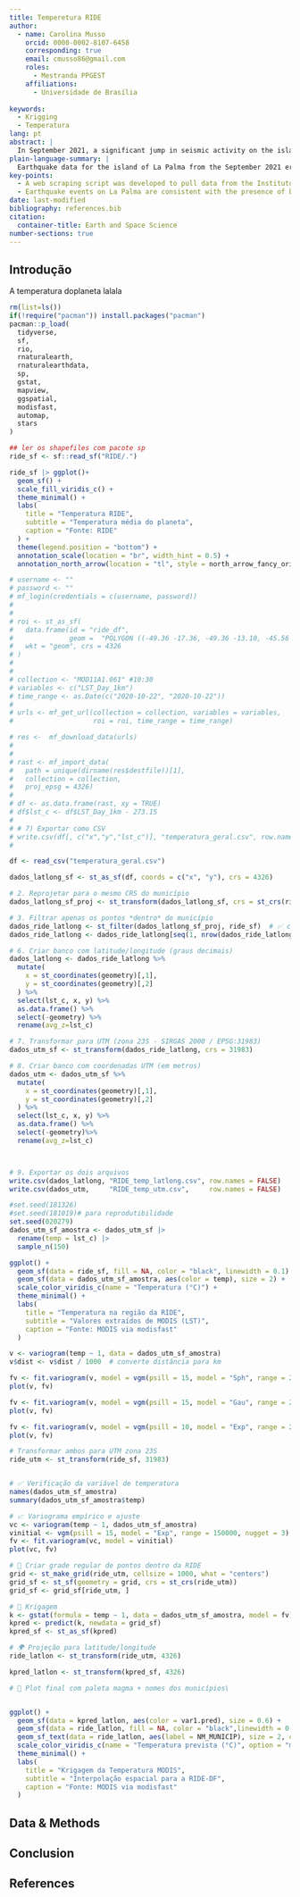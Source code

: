 ```yaml
---
title: Temperetura RIDE
author:
  - name: Carolina Musso
    orcid: 0000-0002-8107-6458
    corresponding: true
    email: cmusso86@gmail.com
    roles:
      - Mestranda PPGEST
    affiliations:
      - Universidade de Brasília
  
keywords:
  - Krigging
  - Temperatura
lang: pt
abstract: |
  In September 2021, a significant jump in seismic activity on the island of La Palma (Canary Islands, Spain) signaled the start of a volcanic crisis that still continues at the time of writing. Earthquake data is continually collected and published by the Instituto Geográphico Nacional (IGN). ...
plain-language-summary: |
  Earthquake data for the island of La Palma from the September 2021 eruption is found ...
key-points:
  - A web scraping script was developed to pull data from the Instituto Geogràphico Nacional into a machine-readable form for analysis
  - Earthquake events on La Palma are consistent with the presence of both mantle and crustal reservoirs.
date: last-modified
bibliography: references.bib
citation:
  container-title: Earth and Space Science
number-sections: true
---
```


## Introdução

A temperatura doplaneta lalala

```r
rm(list=ls())
if(!require("pacman")) install.packages("pacman")
pacman::p_load(
  tidyverse, 
  sf, 
  rio,
  rnaturalearth, 
  rnaturalearthdata, 
  sp, 
  gstat, 
  mapview,
  ggspatial,
  modisfast,
  automap,
  stars
)
```

```r
## ler os shapefiles com pacote sp
ride_sf <- sf::read_sf("RIDE/.")

ride_sf |> ggplot()+
  geom_sf() +
  scale_fill_viridis_c() +
  theme_minimal() +
  labs(
    title = "Temperatura RIDE",
    subtitle = "Temperatura média do planeta",
    caption = "Fonte: RIDE"
  ) +
  theme(legend.position = "bottom") +
  annotation_scale(location = "br", width_hint = 0.5) +
  annotation_north_arrow(location = "tl", style = north_arrow_fancy_orienteering)
```



```r

# username <- ""
# password <- ""
# mf_login(credentials = c(username, password))
# 
# 
# roi <- st_as_sf(
#   data.frame(id = "ride_df",
#              geom =  "POLYGON ((-49.36 -17.36, -49.36 -13.10, -45.56 -13.10, -45.56 -17.36, -49.36 -17.36))"),
#   wkt = "geom", crs = 4326
# )
# 
# 
# collection <- "MOD11A1.061" #10:30
# variables <- c("LST_Day_1km")
# time_range <- as.Date(c("2020-10-22", "2020-10-22"))
# 
# urls <- mf_get_url(collection = collection, variables = variables,
#                    roi = roi, time_range = time_range)
```


```r

# res <-  mf_download_data(urls)
# 
# 
# rast <- mf_import_data(
#   path = unique(dirname(res$destfile))[1],
#   collection = collection,
#   proj_epsg = 4326)
# 
# df <- as.data.frame(rast, xy = TRUE)
# df$lst_c <- df$LST_Day_1km - 273.15
# 
# # 7) Exportar como CSV
# write.csv(df[, c("x","y","lst_c")], "temperatura_geral.csv", row.names = FALSE)
# 


```


```r

df <- read_csv("temperatura_geral.csv")

dados_latlong_sf <- st_as_sf(df, coords = c("x", "y"), crs = 4326)

# 2. Reprojetar para o mesmo CRS do município
dados_latlong_sf_proj <- st_transform(dados_latlong_sf, crs = st_crs(ride_sf))

# 3. Filtrar apenas os pontos *dentro* do município
dados_ride_latlong <- st_filter(dados_latlong_sf_proj, ride_sf)  # ✅ correto!
dados_ride_latlong <- dados_ride_latlong[seq(1, nrow(dados_ride_latlong), by = 18), ] #15 x18 16 

# 6. Criar banco com latitude/longitude (graus decimais)
dados_latlong <- dados_ride_latlong %>%
  mutate(
    x = st_coordinates(geometry)[,1],
    y = st_coordinates(geometry)[,2]
  ) %>%
  select(lst_c, x, y) %>%
  as.data.frame() %>%
  select(-geometry) %>% 
  rename(avg_z=lst_c)

# 7. Transformar para UTM (zona 23S - SIRGAS 2000 / EPSG:31983)
dados_utm_sf <- st_transform(dados_ride_latlong, crs = 31983)

# 8. Criar banco com coordenadas UTM (em metros)
dados_utm <- dados_utm_sf %>%
  mutate(
    x = st_coordinates(geometry)[,1],
    y = st_coordinates(geometry)[,2]
  ) %>%
  select(lst_c, x, y) %>%
  as.data.frame() %>%
  select(-geometry)%>% 
  rename(avg_z=lst_c)



# 9. Exportar os dois arquivos
write.csv(dados_latlong, "RIDE_temp_latlong.csv", row.names = FALSE)
write.csv(dados_utm,     "RIDE_temp_utm.csv",     row.names = FALSE)

#set.seed(181326) 
#set.seed(181019)# para reprodutibilidade
set.seed(020279)
dados_utm_sf_amostra <- dados_utm_sf |> 
  rename(temp = lst_c) |>
  sample_n(150)
```


```r
ggplot() +
  geom_sf(data = ride_sf, fill = NA, color = "black", linewidth = 0.1) +  # polígono em preto
  geom_sf(data = dados_utm_sf_amostra, aes(color = temp), size = 2) +  # pontos coloridos
  scale_color_viridis_c(name = "Temperatura (°C)") +
  theme_minimal() +
  labs(
    title = "Temperatura na região da RIDE",
    subtitle = "Valores extraídos de MODIS (LST)",
    caption = "Fonte: MODIS via modisfast"
  )

```


```r
v <- variogram(temp ~ 1, data = dados_utm_sf_amostra)
v$dist <- v$dist / 1000  # converte distância para km

fv <- fit.variogram(v, model = vgm(psill = 15, model = "Sph", range = 200, nugget = 3))
plot(v, fv)

fv <- fit.variogram(v, model = vgm(psill = 15, model = "Gau", range = 200, nugget = 3))
plot(v, fv)

fv <- fit.variogram(v, model = vgm(psill = 10, model = "Exp", range = 200, nugget = 2))
plot(v, fv)
```

```r


# Transformar ambos para UTM zona 23S
ride_utm <- st_transform(ride_sf, 31983)


# ✅ Verificação da variável de temperatura
names(dados_utm_sf_amostra)
summary(dados_utm_sf_amostra$temp)

# 📈 Variograma empírico e ajuste
vc <- variogram(temp ~ 1, dados_utm_sf_amostra)
vinitial <- vgm(psill = 15, model = "Exp", range = 150000, nugget = 3)
fv <- fit.variogram(vc, model = vinitial)
plot(vc, fv)

# 🔳 Criar grade regular de pontos dentro da RIDE
grid <- st_make_grid(ride_utm, cellsize = 1000, what = "centers")
grid_sf <- st_sf(geometry = grid, crs = st_crs(ride_utm))
grid_sf <- grid_sf[ride_utm, ]

# 🤖 Krigagem
k <- gstat(formula = temp ~ 1, data = dados_utm_sf_amostra, model = fv)
kpred <- predict(k, newdata = grid_sf)
kpred_sf <- st_as_sf(kpred)

# 🌍 Projeção para latitude/longitude
ride_latlon <- st_transform(ride_utm, 4326)

kpred_latlon <- st_transform(kpred_sf, 4326)

# 🎨 Plot final com paleta magma + nomes dos municípios\


ggplot() +
  geom_sf(data = kpred_latlon, aes(color = var1.pred), size = 0.6) +
  geom_sf(data = ride_latlon, fill = NA, color = "black",linewidth = 0.1) +
  geom_sf_text(data = ride_latlon, aes(label = NM_MUNICIP), size = 2, color = "black")+   # 
  scale_color_viridis_c(name = "Temperatura prevista (°C)", option = "magma") +
  theme_minimal() +
  labs(
    title = "Krigagem da Temperatura MODIS",
    subtitle = "Interpolação espacial para a RIDE-DF",
    caption = "Fonte: MODIS via modisfast"
  )

```


## Data & Methods {#sec-data-methods}

## Conclusion

## References {.unnumbered}

:::{#refs}

:::